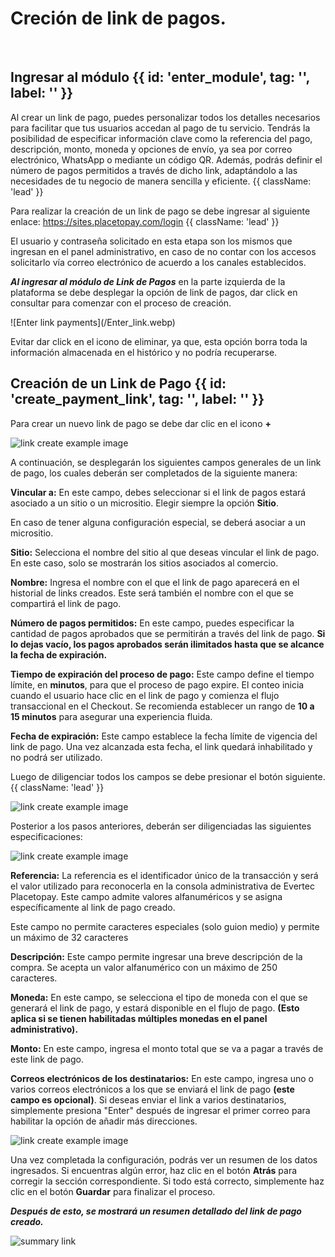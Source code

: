 

<HeroPattern />

# Creción de link de pagos. 
<br/>

## Ingresar al módulo {{ id: 'enter_module', tag: '', label: '' }}

Al crear un link de pago, puedes personalizar todos los detalles necesarios para facilitar que tus usuarios accedan al pago de tu servicio. Tendrás la posibilidad de especificar información clave como la referencia del pago, descripción, monto, moneda y opciones de envío, ya sea por correo electrónico, WhatsApp o mediante un código QR. Además, podrás definir el número de pagos permitidos a través de dicho link, adaptándolo a las necesidades de tu negocio de manera sencilla y eficiente.   {{ className: 'lead' }}

Para realizar la creación de un link de pago se debe ingresar al siguiente enlace: https://sites.placetopay.com/login   {{ className: 'lead' }}

<Note> El usuario y contraseña solicitado en esta etapa son los mismos que ingresan en el panel administrativo, en caso de no contar con los accesos solicitarlo vía correo electrónico de acuerdo a los canales establecidos.  </Note>
<br/>

<div className="w-full sm:w-1/2 lg:w-1/2 sm:ml-10 sm:mr-6">
  <ImageZoom
    src="/Login_inic.webp"
    alt="login example image"
    className="w-full h-auto shadow rounded-md my-0 transition-transform duration-300 ease-in-out cursor-pointer hover:scale-110 focus:scale-110" 
  />
</div>


***Al ingresar al módulo de Link de Pagos*** en la parte izquierda de la plataforma se debe desplegar la opción de link de pagos, dar click en consultar para comenzar con el proceso de creación.

<div className="w-full sm:w-4/4 lg:w-2/3 sm:ml-10 sm:mr-6">
  ![Enter link payments](/Enter_link.webp)
</div>

<Note type="warning"> Evitar dar click en el icono de eliminar, ya que, esta opción borra toda la información almacenada en el histórico y no podría recuperarse. </Note>

<div className="w-full sm:w-4/4 lg:w-2/3 sm:ml-10 sm:mr-6">
  <ImageZoom
    src="/Delete_link.webp"
    alt="link create example image"
    className="w-full h-auto shadow rounded-md my-0 transition-transform duration-300 ease-in-out cursor-pointer hover:scale-110 focus:scale-110" 
  />
</div>



## Creación de un Link de Pago {{ id: 'create_payment_link', tag: '', label: '' }}

Para crear un nuevo link de pago se debe dar clic en el icono **+**

<div className="w-full sm:w-4/3 lg:w-2/3 sm:ml-10 sm:mr-6">
  <img 
    src="/Create_link.webp" 
    alt="link create example image" 
    className="w-full h-auto shadow rounded-md my-0 transition-transform duration-300 ease-in-out cursor-pointer hover:scale-110 focus:scale-110" 
    tabIndex={0} 
  />
</div>


A continuación, se desplegarán los siguientes campos generales de un link de pago, los cuales deberán ser completados de la siguiente manera:

**Vincular a:** En este campo, debes seleccionar si el link de pagos estará asociado a un sitio o un micrositio. Elegir siempre la opción **Sitio**.

<Note> En caso de tener alguna configuración especial, se deberá asociar a un micrositio. </Note>

**Sitio:** Selecciona el nombre del sitio al que deseas vincular el link de pago. En este caso, solo se mostrarán los sitios asociados al comercio.

**Nombre:** Ingresa el nombre con el que el link de pago aparecerá en el historial de links creados. Este será también el nombre con el que se compartirá el link de pago.

**Número de pagos permitidos:** En este campo, puedes especificar la cantidad de pagos aprobados que se permitirán a través del link de pago. **Si lo dejas vacío, los pagos aprobados serán ilimitados hasta que se alcance la fecha de expiración.**

**Tiempo de expiración del proceso de pago:** Este campo define el tiempo límite, en **minutos**, para que el proceso de pago expire. El conteo inicia cuando el usuario hace clic en el link de pago y comienza el flujo transaccional en el Checkout. Se recomienda establecer un rango de **10 a 15 minutos** para asegurar una experiencia fluida.

**Fecha de expiración:** Este campo establece la fecha límite de vigencia del link de pago. Una vez alcanzada esta fecha, el link quedará inhabilitado y no podrá ser utilizado.

Luego de diligenciar todos los campos se debe presionar el botón siguiente. {{ className: 'lead' }}

 <div className="w-full sm:w-4/4 lg:w-2/3 sm:ml-10 sm:mr-6">
  <img
    src="/Create_link2.webp"
    alt="link create example image"
    className="w-full h-auto shadow rounded-md my-0 transition-transform duration-300 ease-in-out cursor-pointer hover:scale-110 focus:scale-110" 
    tabIndex={0} 
  />
</div>

Posterior a los pasos anteriores, deberán ser diligenciadas las siguientes especificaciones:

 <div className="w-full sm:w-4/4 lg:w-2/3 sm:ml-10 sm:mr-6">
  <img
    src="/Create_link3.webp"
    alt="link create example image"
     className="w-full h-auto shadow rounded-md my-0 transition-transform duration-300 ease-in-out cursor-pointer hover:scale-110 focus:scale-110" 
    tabIndex={0} 
  />
</div>

**Referencia:** La referencia es el identificador único de la transacción y será el valor utilizado para reconocerla en la consola administrativa de Evertec Placetopay. Este campo admite valores alfanuméricos y se asigna específicamente al link de pago creado.

<Note> Este campo no permite caracteres especiales (solo guion medio) y permite un máximo de 32 caracteres </Note>

**Descripción:** Este campo permite ingresar una breve descripción de la compra. Se acepta un valor alfanumérico con un máximo de 250 caracteres.

**Moneda:** En este campo, se selecciona el tipo de moneda con el que se generará el link de pago, y estará disponible en el flujo de pago. **(Esto aplica si se tienen habilitadas múltiples monedas en el panel administrativo).**

**Monto:** En este campo, ingresa el monto total que se va a pagar a través de este link de pago.

**Correos electrónicos de los destinatarios:** En este campo, ingresa uno o varios correos electrónicos a los que se enviará el link de pago **(este campo es opcional)**. Si deseas enviar el link a varios destinatarios, simplemente presiona "Enter" después de ingresar el primer correo para habilitar la opción de añadir más direcciones.
 
 <div className="w-full sm:w-4/4 lg:w-2/3 sm:ml-10 sm:mr-6">
  <img
    src="/Create_link4.webp"
    alt="link create example image"
    className="w-full h-auto shadow rounded-md my-0 transition-transform duration-300 ease-in-out cursor-pointer hover:scale-110 focus:scale-110" 
    tabIndex={0} 
  />
</div>


Una vez completada la configuración, podrás ver un resumen de los datos ingresados. Si encuentras algún error, haz clic en el botón **Atrás** para corregir la sección correspondiente. Si todo está correcto, simplemente haz clic en el botón **Guardar** para finalizar el proceso.

***Después de esto, se mostrará un resumen detallado del link de pago creado.***

 <div className="w-full sm:w-4/4 lg:w-2/3 sm:ml-10 sm:mr-6">
  <img
    src="/Summary_link_create.webp"
    alt="summary link"
     className="w-full h-auto shadow rounded-md my-0 transition-transform duration-300 ease-in-out cursor-pointer hover:scale-110 focus:scale-110" 
    tabIndex={0} 
  />
</div>

<br/>
